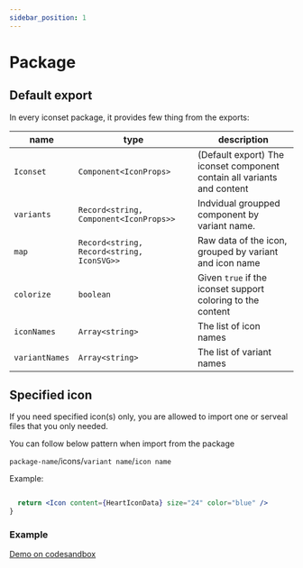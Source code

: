 ```yaml
---
sidebar_position: 1
---
```


# Package 

## Default export

In every iconset package, it provides few thing from the exports:


| name | type | description |
| ---- | ---- | ------- |
| ```Iconset``` | ```Component<IconProps>``` | (Default export) The iconset component contain all variants and content |
| ```variants``` | ```Record<string, Component<IconProps>>``` | Indvidual groupped component by variant name. |
| ```map``` | ```Record<string, Record<string, IconSVG>>``` | Raw data of the icon, grouped by variant and icon name|
| ```colorize``` | ```boolean``` | Given ```true``` if the iconset support coloring to the content |
| ```iconNames``` | ```Array<string>``` | The list of icon names |
| ```variantNames``` | ```Array<string>``` | The list of variant names |

## Specified icon

If you need specified icon(s) only, you are allowed to import one or serveal files that you only needed.

You can follow below pattern when import from the package

```package-name```/icons/```variant name```/```icon name```

Example:
```jsx 

  return <Icon content={HeartIconData} size="24" color="blue" />
}

```

### Example

<CodesandboxPreview path='svgr-iconkit-examples-specified-icon-dqmr0x' />

[Demo on codesandbox](https://codesandbox.io/s/svgriconkit-examples-specified-icon-bbdmop)

